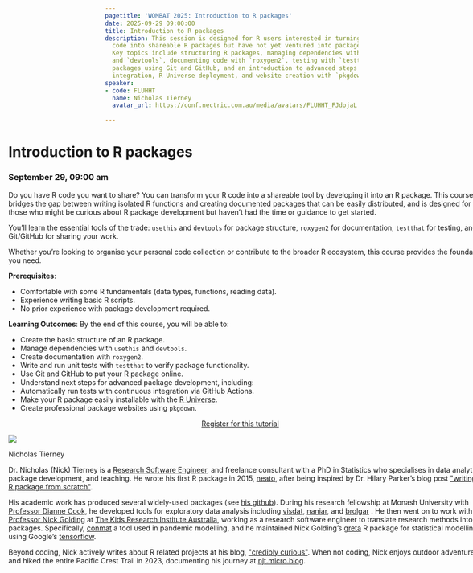 ```yaml
---
pagetitle: 'WOMBAT 2025: Introduction to R packages'
date: 2025-09-29 09:00:00
title: Introduction to R packages
description: This session is designed for R users interested in turning their standalone
  code into shareable R packages but have not yet ventured into package development.
  Key topics include structuring R packages, managing dependencies with `usethis`
  and `devtools`, documenting code with `roxygen2`, testing with `testthat`, sharing
  packages using Git and GitHub, and an introduction to advanced steps like continuous
  integration, R Universe deployment, and website creation with `pkgdown`.
speaker:
- code: FLUHHT
  name: Nicholas Tierney
  avatar_url: https://conf.nectric.com.au/media/avatars/FLUHHT_FJdojaL.jpeg

---
```


:::::: {.grid style="width: 100vw;  transform: translateX(-20%);"}
::: {#sponsors_banner .g-col-12 .title}
# Introduction to R packages

### September 29, 09:00 am
:::

::: {.g-col-12 .full_text_block style="min-width: 640px; max-width:1080px; margin: 0 auto"}

Do you have R code you want to share? You can transform your R code into a shareable tool by developing it into an R package. This course bridges the gap between writing isolated R functions and creating documented packages that can be easily distributed, and is designed for those who might be curious about R package development but haven't had the time or guidance to get started.

You'll learn the essential tools of the trade: `usethis` and `devtools` for package structure, `roxygen2` for documentation, `testthat` for testing, and Git/GitHub for sharing your work.

Whether you're looking to organise your personal code collection or contribute to the broader R ecosystem, this course provides the foundation you need.

**Prerequisites**:

- Comfortable with some R fundamentals (data types, functions, reading data).
- Experience writing basic R scripts.
- No prior experience with package development required.

**Learning Outcomes**: By the end of this course, you will be able to:  
 
- Create the basic structure of an R package.
- Manage dependencies with `usethis` and `devtools`.
- Create documentation with `roxygen2`.
- Write and run unit tests with `testthat` to verify package functionality.
- Use Git and GitHub to put your R package online.
- Understand next steps for advanced package development, including:
- Automatically run tests with continuous integration via GitHub Actions.
- Make your R package easily installable with the [R Universe](https://r-universe.dev/search).
- Create professional package websites using `pkgdown`.


:::{.register-btn style="width: 20%; margin: 0 auto; display: block"}
[Register for this tutorial](https://events.humanitix.com/wombat-2025-day-1-tutorials)
:::




::: speaker

:::{.speaker-header}
![](https://conf.nectric.com.au/media/avatars/FLUHHT_FJdojaL.jpeg) 
:::

:::{.speaker-name}
Nicholas Tierney
:::

:::{.speaker-bio}
Dr. Nicholas (Nick) Tierney is a [Research Software Engineer](https://researchsoftware.org/), and freelance consultant with a PhD in Statistics who specialises in data analytics, R package development, and teaching. He wrote his first R package in 2015, [neato](https://github.com/njtierney/neato), after being inspired by Dr. Hilary Parker's blog post [&quot;writing an R package from scratch&quot;](https://hilaryparker.com/2014/04/29/writing-an-r-package-from-scratch/).

His academic work has produced several widely-used packages (see [his github](http://github.com/njtierney)). During his research fellowship at Monash University with [Professor Dianne Cook](https://www.dicook.org/),  he developed tools for exploratory data analysis including [visdat](https://docs.ropensci.org/visdat/), [naniar](https://naniar.njtierney.com/), and [brolgar](https://brolgar.njtierney.com/) . He then went on to work with [Professor Nick Golding](https://www.thekids.org.au/contact-us/our-people/g/nick-golding/) at [The Kids Research Institute Australia](https://www.thekids.org.au/), working as a research software engineer to translate research methods into R packages. Specifically, [conmat](http://github.com/idem-lab/conmat) a tool used in pandemic modelling, and he maintained Nick Golding's [greta](https://greta-stats.org/)  R package for statistical modelling using Google's [tensorflow](https://www.tensorflow.org/).

Beyond coding, Nick actively writes about R related projects at his blog, [&quot;credibly curious&quot;](https://www.njtierney.com/). When not coding, Nick enjoys outdoor adventures and hiked the entire Pacific Crest Trail in 2023, documenting his journey at [njt.micro.blog](https://njt.micro.blog/).
:::

:::



:::

<div>

</div>
::::::

```{=html}
<style>
#title-block-header {
display: none !important;
}
</style>
```
